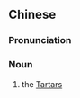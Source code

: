 {{also|鞑靼}}
==Chinese==
{{zh-forms|s=鞑靼}}
{{wikipedia|lang=zh}}

===Pronunciation===
{{zh-pron
|m=dádá
|cat=n
}}

===Noun===
{{zh-noun}}

# the [[Tartar]]s